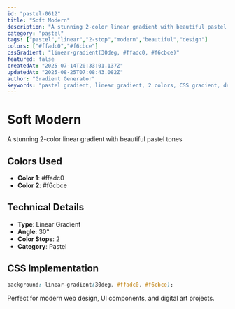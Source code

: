 ```yaml
---
id: "pastel-0612"
title: "Soft Modern"
description: "A stunning 2-color linear gradient with beautiful pastel tones"
category: "pastel"
tags: ["pastel","linear","2-stop","modern","beautiful","design"]
colors: ["#ffadc0","#f6cbce"]
cssGradient: "linear-gradient(30deg, #ffadc0, #f6cbce)"
featured: false
createdAt: "2025-07-14T20:33:01.137Z"
updatedAt: "2025-08-25T07:08:43.082Z"
author: "Gradient Generator"
keywords: "pastel gradient, linear gradient, 2 colors, CSS gradient, design, #ffadc0, #f6cbce"
---
```


# Soft Modern

A stunning 2-color linear gradient with beautiful pastel tones

## Colors Used
- **Color 1**: #ffadc0
- **Color 2**: #f6cbce

## Technical Details
- **Type**: Linear Gradient
- **Angle**: 30°
- **Color Stops**: 2
- **Category**: Pastel

## CSS Implementation
```css
background: linear-gradient(30deg, #ffadc0, #f6cbce);
```

Perfect for modern web design, UI components, and digital art projects.
